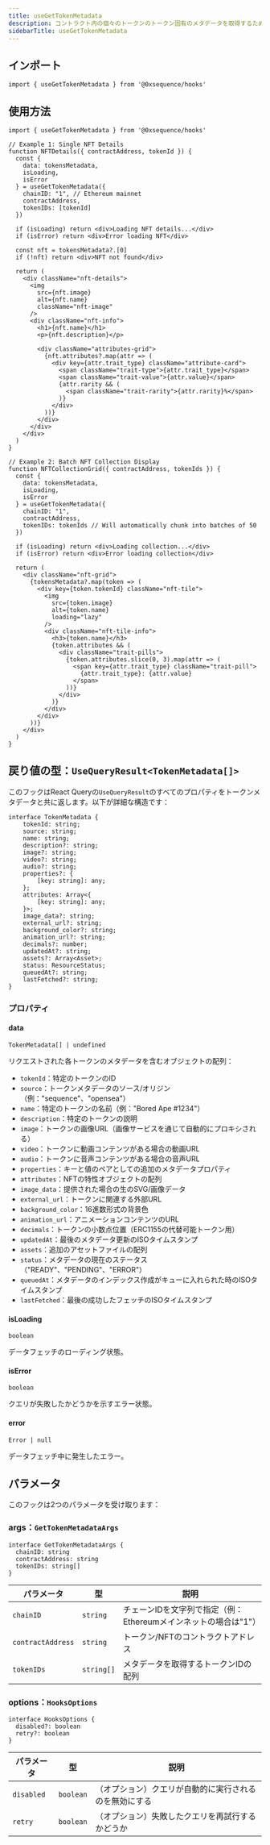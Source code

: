 ```yaml
---
title: useGetTokenMetadata
description: コントラクト内の個々のトークンのトークン固有のメタデータを取得するためのフック
sidebarTitle: useGetTokenMetadata
---
```


## インポート

```tsx
import { useGetTokenMetadata } from '@0xsequence/hooks'
```

## 使用方法

```tsx
import { useGetTokenMetadata } from '@0xsequence/hooks'

// Example 1: Single NFT Details
function NFTDetails({ contractAddress, tokenId }) {
  const {
    data: tokensMetadata,
    isLoading,
    isError
  } = useGetTokenMetadata({
    chainID: "1", // Ethereum mainnet
    contractAddress, 
    tokenIDs: [tokenId]
  })

  if (isLoading) return <div>Loading NFT details...</div>
  if (isError) return <div>Error loading NFT</div>

  const nft = tokensMetadata?.[0]
  if (!nft) return <div>NFT not found</div>

  return (
    <div className="nft-details">
      <img 
        src={nft.image}
        alt={nft.name}
        className="nft-image"
      />
      <div className="nft-info">
        <h1>{nft.name}</h1>
        <p>{nft.description}</p>
        
        <div className="attributes-grid">
          {nft.attributes?.map(attr => (
            <div key={attr.trait_type} className="attribute-card">
              <span className="trait-type">{attr.trait_type}</span>
              <span className="trait-value">{attr.value}</span>
              {attr.rarity && (
                <span className="trait-rarity">{attr.rarity}%</span>
              )}
            </div>
          ))}
        </div>
      </div>
    </div>
  )
}

// Example 2: Batch NFT Collection Display
function NFTCollectionGrid({ contractAddress, tokenIds }) {
  const {
    data: tokensMetadata,
    isLoading,
    isError
  } = useGetTokenMetadata({
    chainID: "1",
    contractAddress,
    tokenIDs: tokenIds // Will automatically chunk into batches of 50
  })

  if (isLoading) return <div>Loading collection...</div>
  if (isError) return <div>Error loading collection</div>

  return (
    <div className="nft-grid">
      {tokensMetadata?.map(token => (
        <div key={token.tokenId} className="nft-tile">
          <img 
            src={token.image}
            alt={token.name}
            loading="lazy"
          />
          <div className="nft-tile-info">
            <h3>{token.name}</h3>
            {token.attributes && (
              <div className="trait-pills">
                {token.attributes.slice(0, 3).map(attr => (
                  <span key={attr.trait_type} className="trait-pill">
                    {attr.trait_type}: {attr.value}
                  </span>
                ))}
              </div>
            )}
          </div>
        </div>
      ))}
    </div>
  )
}
```

## 戻り値の型：`UseQueryResult<TokenMetadata[]>`

このフックはReact Queryの`UseQueryResult`のすべてのプロパティをトークンメタデータと共に返します。以下が詳細な構造です：

```tsx
interface TokenMetadata {
    tokenId: string;
    source: string;
    name: string;
    description?: string;
    image?: string;
    video?: string;
    audio?: string;
    properties?: {
        [key: string]: any;
    };
    attributes: Array<{
        [key: string]: any;
    }>;
    image_data?: string;
    external_url?: string;
    background_color?: string;
    animation_url?: string;
    decimals?: number;
    updatedAt?: string;
    assets?: Array<Asset>;
    status: ResourceStatus;
    queuedAt?: string;
    lastFetched?: string;
}
```

### プロパティ

#### data

`TokenMetadata[] | undefined`

リクエストされた各トークンのメタデータを含むオブジェクトの配列：

* `tokenId`：特定のトークンのID
* `source`：トークンメタデータのソース/オリジン（例："sequence"、"opensea"）
* `name`：特定のトークンの名前（例："Bored Ape #1234"）
* `description`：特定のトークンの説明
* `image`：トークンの画像URL（画像サービスを通じて自動的にプロキシされる）
* `video`：トークンに動画コンテンツがある場合の動画URL
* `audio`：トークンに音声コンテンツがある場合の音声URL
* `properties`：キーと値のペアとしての追加のメタデータプロパティ
* `attributes`：NFTの特性オブジェクトの配列
* `image_data`：提供された場合の生のSVG/画像データ
* `external_url`：トークンに関連する外部URL
* `background_color`：16進数形式の背景色
* `animation_url`：アニメーションコンテンツのURL
* `decimals`：トークンの小数点位置（ERC1155の代替可能トークン用）
* `updatedAt`：最後のメタデータ更新のISOタイムスタンプ
* `assets`：追加のアセットファイルの配列
* `status`：メタデータの現在のステータス（"READY"、"PENDING"、"ERROR"）
* `queuedAt`：メタデータのインデックス作成がキューに入れられた時のISOタイムスタンプ
* `lastFetched`：最後の成功したフェッチのISOタイムスタンプ

#### isLoading

`boolean`

データフェッチのローディング状態。

#### isError

`boolean`

クエリが失敗したかどうかを示すエラー状態。

#### error

`Error | null`

データフェッチ中に発生したエラー。

## パラメータ

このフックは2つのパラメータを受け取ります：

### args：`GetTokenMetadataArgs`

```tsx
interface GetTokenMetadataArgs {
  chainID: string
  contractAddress: string
  tokenIDs: string[]
}
```

| パラメータ             | 型          | 説明                                     |
| ----------------- | ---------- | -------------------------------------- |
| `chainID`         | `string`   | チェーンIDを文字列で指定（例：Ethereumメインネットの場合は"1"） |
| `contractAddress` | `string`   | トークン/NFTのコントラクトアドレス                    |
| `tokenIDs`        | `string[]` | メタデータを取得するトークンIDの配列                    |

### options：`HooksOptions`

```tsx
interface HooksOptions {
  disabled?: boolean
  retry?: boolean
}
```

| パラメータ      | 型         | 説明                          |
| ---------- | --------- | --------------------------- |
| `disabled` | `boolean` | （オプション）クエリが自動的に実行されるのを無効にする |
| `retry`    | `boolean` | （オプション）失敗したクエリを再試行するかどうか    |
